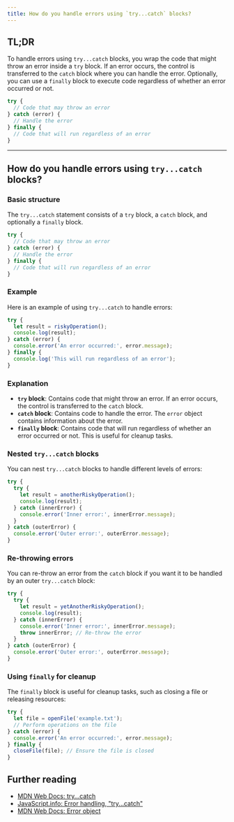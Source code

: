 ```yaml
---
title: How do you handle errors using `try...catch` blocks?
---
```


## TL;DR

To handle errors using `try...catch` blocks, you wrap the code that might throw an error inside a `try` block. If an error occurs, the control is transferred to the `catch` block where you can handle the error. Optionally, you can use a `finally` block to execute code regardless of whether an error occurred or not.

```javascript
try {
  // Code that may throw an error
} catch (error) {
  // Handle the error
} finally {
  // Code that will run regardless of an error
}
```

---

## How do you handle errors using `try...catch` blocks?

### Basic structure

The `try...catch` statement consists of a `try` block, a `catch` block, and optionally a `finally` block.

```javascript
try {
  // Code that may throw an error
} catch (error) {
  // Handle the error
} finally {
  // Code that will run regardless of an error
}
```

### Example

Here is an example of using `try...catch` to handle errors:

```javascript
try {
  let result = riskyOperation();
  console.log(result);
} catch (error) {
  console.error('An error occurred:', error.message);
} finally {
  console.log('This will run regardless of an error');
}
```

### Explanation

- **`try` block**: Contains code that might throw an error. If an error occurs, the control is transferred to the `catch` block.
- **`catch` block**: Contains code to handle the error. The `error` object contains information about the error.
- **`finally` block**: Contains code that will run regardless of whether an error occurred or not. This is useful for cleanup tasks.

### Nested `try...catch` blocks

You can nest `try...catch` blocks to handle different levels of errors:

```javascript
try {
  try {
    let result = anotherRiskyOperation();
    console.log(result);
  } catch (innerError) {
    console.error('Inner error:', innerError.message);
  }
} catch (outerError) {
  console.error('Outer error:', outerError.message);
}
```

### Re-throwing errors

You can re-throw an error from the `catch` block if you want it to be handled by an outer `try...catch` block:

```javascript
try {
  try {
    let result = yetAnotherRiskyOperation();
    console.log(result);
  } catch (innerError) {
    console.error('Inner error:', innerError.message);
    throw innerError; // Re-throw the error
  }
} catch (outerError) {
  console.error('Outer error:', outerError.message);
}
```

### Using `finally` for cleanup

The `finally` block is useful for cleanup tasks, such as closing a file or releasing resources:

```javascript
try {
  let file = openFile('example.txt');
  // Perform operations on the file
} catch (error) {
  console.error('An error occurred:', error.message);
} finally {
  closeFile(file); // Ensure the file is closed
}
```

## Further reading

- [MDN Web Docs: try...catch](https://developer.mozilla.org/en-US/docs/Web/JavaScript/Reference/Statements/try...catch)
- [JavaScript.info: Error handling, "try...catch"](https://javascript.info/try-catch)
- [MDN Web Docs: Error object](https://developer.mozilla.org/en-US/docs/Web/JavaScript/Reference/Global_Objects/Error)

